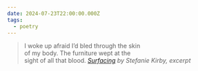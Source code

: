 ```yaml
---
date: 2024-07-23T22:00:00.000Z
tags:
  - poetry
---
```

> I woke up afraid I’d bled through the skin<br/>
> of my body. The furniture wept at the<br/>
> sight of all that blood.
> <cite><i>[Surfacing](https://poems.com/poem/surfacing/)</i> by Stefanie Kirby, excerpt</cite>
